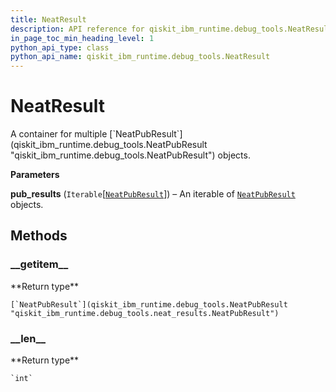 ```yaml
---
title: NeatResult
description: API reference for qiskit_ibm_runtime.debug_tools.NeatResult
in_page_toc_min_heading_level: 1
python_api_type: class
python_api_name: qiskit_ibm_runtime.debug_tools.NeatResult
---
```


# NeatResult

<Class id="qiskit_ibm_runtime.debug_tools.NeatResult" isDedicatedPage={true} github="https://github.com/Qiskit/qiskit-ibm-runtime/tree/main/qiskit_ibm_runtime/debug_tools/neat_results.py#L118-L138" signature="NeatResult(pub_results)" modifiers="class">
  A container for multiple [`NeatPubResult`](qiskit_ibm_runtime.debug_tools.NeatPubResult "qiskit_ibm_runtime.debug_tools.NeatPubResult") objects.

  **Parameters**

  **pub\_results** (`Iterable`\[[`NeatPubResult`](qiskit_ibm_runtime.debug_tools.NeatPubResult "qiskit_ibm_runtime.debug_tools.neat_results.NeatPubResult")]) – An iterable of [`NeatPubResult`](qiskit_ibm_runtime.debug_tools.NeatPubResult "qiskit_ibm_runtime.debug_tools.NeatPubResult") objects.

  ## Methods

  ### \_\_getitem\_\_

  <Function id="qiskit_ibm_runtime.debug_tools.NeatResult.__getitem__" github="https://github.com/Qiskit/qiskit-ibm-runtime/tree/main/qiskit_ibm_runtime/debug_tools/neat_results.py#L128-L129" signature="__getitem__(index)">
    **Return type**

    [`NeatPubResult`](qiskit_ibm_runtime.debug_tools.NeatPubResult "qiskit_ibm_runtime.debug_tools.neat_results.NeatPubResult")
  </Function>

  ### \_\_len\_\_

  <Function id="qiskit_ibm_runtime.debug_tools.NeatResult.__len__" github="https://github.com/Qiskit/qiskit-ibm-runtime/tree/main/qiskit_ibm_runtime/debug_tools/neat_results.py#L131-L132" signature="__len__()">
    **Return type**

    `int`
  </Function>
</Class>

